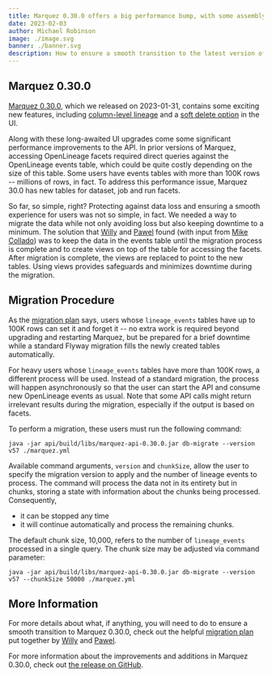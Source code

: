```yaml
---
title: Marquez 0.30.0 offers a big performance bump, with some assembly required
date: 2023-02-03
author: Michael Robinson
image: ./image.svg
banner: ./banner.svg
description: How to ensure a smooth transition to the latest version of Marquez. 
---
```


## Marquez 0.30.0

[Marquez 0.30.0](https://github.com/MarquezProject/marquez/releases/tag/0.30.0), 
which we released on 2023-01-31, contains some exciting new features, including 
[column-level lineage](https://github.com/MarquezProject/marquez/pull/2293) and 
a [soft delete option](https://github.com/MarquezProject/marquez/pull/2343) in 
the UI.

Along with these long-awaited UI upgrades come some significant performance 
improvements to the API. In prior versions of Marquez, accessing OpenLineage 
facets required direct queries against the OpenLineage events table, which could 
be quite costly depending on the size of this table. Some users have events 
tables with more than 100K rows -- millions of rows, in fact. To address this 
performance issue, Marquez 30.0 has new tables for dataset, job and run facets.

So far, so simple, right? Protecting against data loss and ensuring a smooth 
experience for users was not so simple, in fact. We needed a way to migrate the 
data while not only avoiding loss but also keeping downtime to a minimum. The 
solution that [Willy](https://github.com/wslulciuc) and 
[Pawel](https://github.com/pawel-big-lebowski) found (with input from 
[Mike Collado](https://github.com/collado-mike)) was to keep the data in the 
events table until the migration process is complete and to create views on top 
of the table for accessing the facets. After migration is complete, the views 
are replaced to point to the new tables. Using views provides safeguards and 
minimizes downtime during the migration. 

## Migration Procedure

As the 
[migration plan](https://github.com/MarquezProject/marquez/blob/main/api/src/main/resources/marquez/db/migration/V57__readme.md) 
says, users whose `lineage_events` tables have up to 100K rows can set it and 
forget it -- no extra work is required beyond upgrading and restarting 
Marquez, but be prepared for a brief downtime while a standard Flyway migration 
fills the newly created tables automatically.

For heavy users whose `lineage_events` tables have more than 100K rows, a 
different process will be used. Instead of a standard migration, the process will 
happen asynchronously so that the user can start the API and consume new 
OpenLineage events as usual. Note that some API calls might return irrelevant 
results during the migration, especially if the output is based on facets.

To perform a migration, these users must run the following command:

```
java -jar api/build/libs/marquez-api-0.30.0.jar db-migrate --version v57 ./marquez.yml
```

Available command arguments, `version` and `chunkSize`, allow the user to specify 
the migration version to apply and the number of lineage events to process. 
The command will process the data not in its entirety but in chunks, storing a 
state with information about the chunks being processed. Consequently,

- it can be stopped any time
- it will continue automatically and process the remaining chunks. 

The default chunk size, 10,000, refers to the number of `lineage_events` 
processed in a single query. The chunk size may be adjusted via command parameter:

```
java -jar api/build/libs/marquez-api-0.30.0.jar db-migrate --version v57 --chunkSize 50000 ./marquez.yml
```

## More Information

For more details about what, if anything, you will need to do to ensure a smooth 
transition to Marquez 0.30.0, check out the helpful
[migration plan](https://github.com/MarquezProject/marquez/blob/main/api/src/main/resources/marquez/db/migration/V57__readme.md) 
put together by [Willy](https://github.com/wslulciuc) and 
[Pawel](https://github.com/pawel-big-lebowski). 

For more information about the improvements and additions in Marquez 0.30.0, check 
out [the release on GitHub](https://github.com/MarquezProject/marquez/releases/tag/0.30.0).

